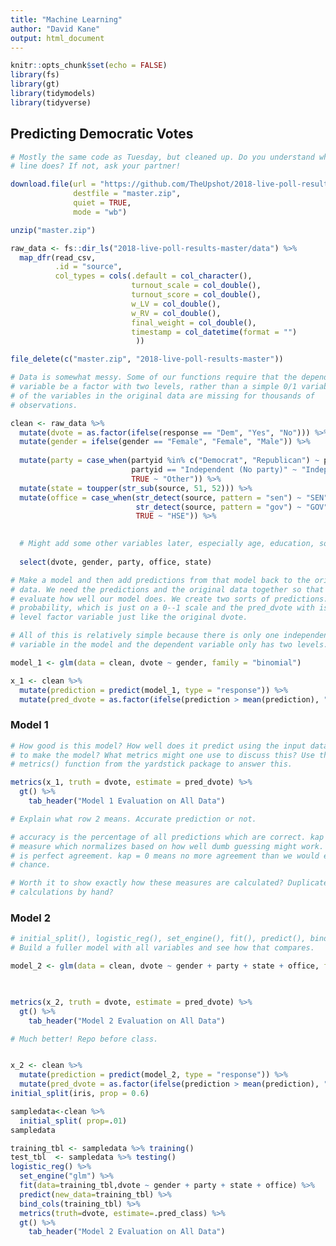 ```yaml
---
title: "Machine Learning"
author: "David Kane"
output: html_document
---
```


```r
knitr::opts_chunk$set(echo = FALSE)
library(fs)
library(gt)
library(tidymodels)
library(tidyverse)
```


## Predicting Democratic Votes


```r
# Mostly the same code as Tuesday, but cleaned up. Do you understand what every
# line does? If not, ask your partner!

download.file(url = "https://github.com/TheUpshot/2018-live-poll-results/archive/master.zip",
              destfile = "master.zip",
              quiet = TRUE,
              mode = "wb")

unzip("master.zip")

raw_data <- fs::dir_ls("2018-live-poll-results-master/data") %>%
  map_dfr(read_csv, 
          .id = "source", 
          col_types = cols(.default = col_character(),
                           turnout_scale = col_double(),
                           turnout_score = col_double(),
                           w_LV = col_double(),
                           w_RV = col_double(),
                           final_weight = col_double(),
                           timestamp = col_datetime(format = "")
                            ))

file_delete(c("master.zip", "2018-live-poll-results-master"))

```

```r
# Data is somewhat messy. Some of our functions require that the dependent
# variable be a factor with two levels, rather than a simple 0/1 variable. Many
# of the variables in the original data are missing for thousands of
# observations.

clean <- raw_data %>% 
  mutate(dvote = as.factor(ifelse(response == "Dem", "Yes", "No"))) %>% 
  mutate(gender = ifelse(gender == "Female", "Female", "Male")) %>% 
  
  mutate(party = case_when(partyid %in% c("Democrat", "Republican") ~ partyid,
                           partyid == "Independent (No party)" ~ "Independent",
                           TRUE ~ "Other")) %>% 
  mutate(state = toupper(str_sub(source, 51, 52))) %>% 
  mutate(office = case_when(str_detect(source, pattern = "sen") ~ "SEN",
                            str_detect(source, pattern = "gov") ~ "GOV",
                            TRUE ~ "HSE")) %>% 

  
  # Might add some other variables later, especially age, education, source.
  
  select(dvote, gender, party, office, state)

```

```r
# Make a model and then add predictions from that model back to the original
# data. We need the predictions and the original data together so that we can
# evaluate how well our model does. We create two sorts of predictions: the raw
# probability, which is just on a 0--1 scale and the pred_dvote with is a two
# level factor variable just like the original dvote.

# All of this is relatively simple because there is only one independent
# variable in the model and the dependent variable only has two levels.

model_1 <- glm(data = clean, dvote ~ gender, family = "binomial")

x_1 <- clean %>% 
  mutate(prediction = predict(model_1, type = "response")) %>% 
  mutate(pred_dvote = as.factor(ifelse(prediction > mean(prediction), "Yes", "No")))

```

### Model 1

```r
# How good is this model? How well does it predict using the input data we used
# to make the model? What metrics might one use to discuss this? Use the
# metrics() function from the yardstick package to answer this.

metrics(x_1, truth = dvote, estimate = pred_dvote) %>% 
  gt() %>% 
    tab_header("Model 1 Evaluation on All Data")

# Explain what row 2 means. Accurate prediction or not.

# accuracy is the percentage of all predictions which are correct. kap is a
# measure which normalizes based on how well dumb guessing might work. kap = 1
# is perfect agreement. kap = 0 means no more agreement than we would expect by
# chance.

# Worth it to show exactly how these measures are calculated? Duplicate the
# calculations by hand?

```

### Model 2

```r
# initial_split(), logistic_reg(), set_engine(), fit(), predict(), bind_cols(), metrics() and vfold_cv()
# Build a fuller model with all variables and see how that compares.

model_2 <- glm(data = clean, dvote ~ gender + party + state + office, family = "binomial")

  

metrics(x_2, truth = dvote, estimate = pred_dvote) %>% 
  gt() %>% 
    tab_header("Model 2 Evaluation on All Data")

# Much better! Repo before class.


x_2 <- clean %>% 
  mutate(prediction = predict(model_2, type = "response")) %>% 
  mutate(pred_dvote = as.factor(ifelse(prediction > mean(prediction), "Yes", "No")))
initial_split(iris, prop = 0.6)

sampledata<-clean %>%
  initial_split( prop=.01)
sampledata

training_tbl <- sampledata %>% training() 
test_tbl  <- sampledata %>% testing()
logistic_reg() %>%
  set_engine("glm") %>%
  fit(data=training_tbl,dvote ~ gender + party + state + office) %>%
  predict(new_data=training_tbl) %>%
  bind_cols(training_tbl) %>%
  metrics(truth=dvote, estimate=.pred_class) %>%
  gt() %>% 
    tab_header("Model 2 Evaluation on All Data")

```

```r

```


